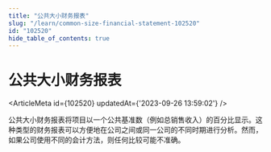 ```yaml
---
title: "公共大小财务报表"
slug: "/learn/common-size-financial-statement-102520"
id: "102520"
hide_table_of_contents: true
---
```



# 公共大小财务报表

<ArticleMeta id={102520} updatedAt={'2023-09-26 13:59:02'} />
<div className='border-solid border-b border-t-0 my-4 border-[var(--ifm-color-gray-300)]' />

公共大小财务报表将项目以一个公共基准数（例如总销售收入）的百分比显示。这种类型的财务报表可以方便地在公司之间或同一公司的不同时期进行分析。然而，如果公司使用不同的会计方法，则任何比较可能不准确。
